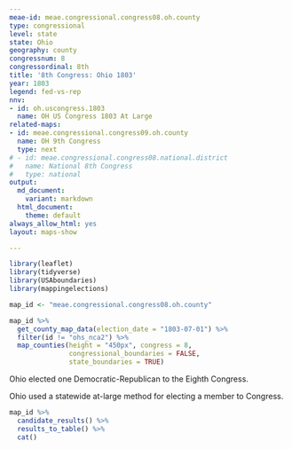 ```yaml
---
meae-id: meae.congressional.congress08.oh.county
type: congressional
level: state
state: Ohio
geography: county
congressnum: 8
congressordinal: 8th
title: '8th Congress: Ohio 1803'
year: 1803
legend: fed-vs-rep
nnv:
- id: oh.uscongress.1803
  name: OH US Congress 1803 At Large
related-maps:
- id: meae.congressional.congress09.oh.county
  name: OH 9th Congress
  type: next
# - id: meae.congressional.congress08.national.district
#   name: National 8th Congress
#   type: national
output:
  md_document:
    variant: markdown
  html_document:
    theme: default
always_allow_html: yes
layout: maps-show

---
```


```r
library(leaflet)
library(tidyverse)
library(USAboundaries)
library(mappingelections)

map_id <- "meae.congressional.congress08.oh.county"
```

<div class="map">

```r
map_id %>%
  get_county_map_data(election_date = "1803-07-01") %>%
  filter(id != "ohs_nca2") %>% 
  map_counties(height = "450px", congress = 8,
               congressional_boundaries = FALSE,
               state_boundaries = TRUE)
```

</div>

Ohio elected one Democratic-Republican to the Eighth Congress.

Ohio used a statewide at-large method for electing a member to Congress.

<div class="results-table">

```r
map_id %>%
  candidate_results() %>%
  results_to_table() %>%
  cat()
```

</div>
